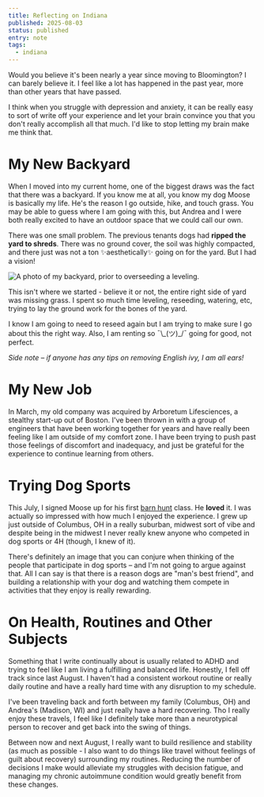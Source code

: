 ```yaml
---
title: Reflecting on Indiana
published: 2025-08-03
status: published
entry: note
tags:
  - indiana
---
```

Would you believe it's been nearly a year since moving to Bloomington? I can barely believe it. I feel like a lot has happened in the past year, more than other years that have passed.

I think when you struggle with depression and anxiety, it can be really easy to sort of write off your experience and let your brain convince you that you don't really accomplish all that much. I'd like to stop letting my brain make me think that.

# My New Backyard

When I moved into my current home, one of the biggest draws was the fact that there was a backyard. If you know me at all, you know my dog Moose is basically my life. He's the reason I go outside, hike, and touch grass. You may be able to guess where I am going with this, but Andrea and I were both really excited to have an outdoor space that we could call our own.

There was one small problem. The previous tenants dogs had **ripped the yard to shreds**. There was no ground cover, the soil was highly compacted, and there just was not a ton ✨aesthetically✨ going on for the yard. But I had a vision!

![A photo of my backyard, prior to overseeding a leveling.](/images/posts/reflections-indiana/IMG_1175.jpeg)

This isn't where we started - believe it or not, the entire right side of yard was missing grass. I spent so much time leveling, reseeding, watering, etc, trying to lay the ground work for the bones of the yard.&#x20;

I know I am going to need to reseed again but I am trying to make sure I go about this the right way. Also, I am renting so  ¯\\\_(ツ)\_/¯ going for good, not perfect.

*Side note – if anyone has any tips on removing English ivy, I am all ears!*

# My New Job

In March, my old company was acquired by Arboretum Lifesciences, a stealthy start-up out of Boston. I've been thrown in with a group of engineers that have been working together for years and have really been feeling like I am outside of my comfort zone. I have been trying to push past those feelings of discomfort and inadequacy, and just be grateful for the experience to continue learning from others.

# Trying Dog Sports

This July, I signed Moose up for his first [barn hunt](https://barnhunt.com/index.html) class. He **loved** it. I was actually so impressed with how much I enjoyed the experience. I grew up just outside of Columbus, OH in a really suburban, midwest sort of vibe and despite being in the midwest I never really knew anyone who competed in dog sports or 4H (though, I knew of it).

There's definitely an image that you can conjure when thinking of the people that participate in dog sports – and I'm not going to argue against that. All I can say is that there is a reason dogs are "man's best friend", and building a relationship with your dog and watching them compete in activities that they enjoy is really rewarding.

# On Health, Routines and Other Subjects

Something that I write continually about is usually related to ADHD and trying to feel like I am living a fulfilling and balanced life. Honestly, I fell off track since last August. I haven't had a consistent workout routine or really daily routine and have a really hard time with any disruption to my schedule.&#x20;

I've been traveling back and forth between my family (Columbus, OH) and Andrea's (Madison, WI) and just really have a hard recovering. Tho I really enjoy these travels, I feel like I definitely take more than a neurotypical person to recover and get back into the swing of things.

Between now and next August, I really want to build resilience and stability (as much as possible - I also want to do things like travel without feelings of guilt about recovery) surrounding my routines. Reducing the number of decisions I make would alleviate my struggles with decision fatigue, and managing my chronic autoimmune condition would greatly benefit from these changes.
